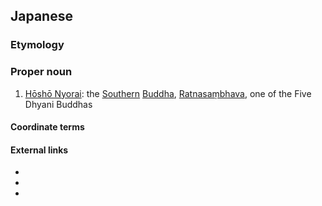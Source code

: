 ==Japanese==
{{ja-kanjitab|ほう|しょう|にょ|らい|yomi=on}}

===Etymology===
{{rfe|lang=ja|寶生如來 comes from {{etyl|ltc|-}}, with the portion before {{m|ltc|如來|tr=njo loj}} ultimately deriving from {{etyl|sa|-}} as the name of the entity; needs researching.}}

===Proper noun===
{{ja-pos|proper|ほうしょうにょらい|rom=Hōshō Nyorai}}

# {{lb|ja|sort=ほうしょうにょらい|religion|Buddhism}} [[Hōshō Nyorai]]: the [[South]]ern [[Buddha]], [[Ratnasaṃbhava]], one of the Five Dhyani Buddhas

====Coordinate terms====
{{ja-five-dhyani}}

====External links====
* {{pedia|lang=ja}}
* {{pedia|Ratnasaṃbhava}}
* {{pedia|Five Dhyani Buddhas}}